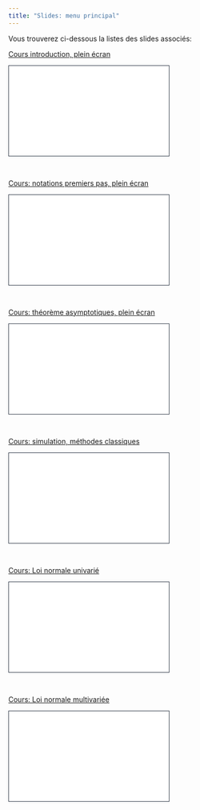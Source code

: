 ```yaml
---
title: "Slides: menu principal"
---
```


Vous trouverez ci-dessous la listes des slides associés:

[Cours introduction, plein écran](../Slides/slides_intro.qmd)

```{=html}
<iframe class="slide-deck" src="
../Slides/slides_intro.html" height="180" width="320" style="border: 1px solid #2e3846;"></iframe>
```

<br>


[Cours: notations premiers pas, plein écran](../Slides/slides_notations_premiers_pas.qmd)

```{=html}
<iframe class="slide-deck" src="
../Slides/slides_notations_premiers_pas.html" height="180" width="320" style="border: 1px solid #2e3846;"></iframe>
```

<br>


[Cours: théorème asymptotiques, plein écran](../Slides/slides_th_asymptotique.qmd)

```{=html}
<iframe class="slide-deck" src="
../Slides/slides_th_asymptotique.html" height="180" width="320" style="border: 1px solid #2e3846;"></iframe>
```

<br>


[Cours: simulation, méthodes classiques](../Slides/slides_simulation.qmd)

```{=html}
<iframe class="slide-deck" src="
../Slides/slides_simulation.html" height="180" width="320" style="border: 1px solid #2e3846;"></iframe>
```


<br>

[Cours: Loi normale univarié](../Slides/slides_loi_normale1D.qmd)

```{=html}
<iframe class="slide-deck" src="
../Slides/slides_loi_normale1D.html" height="180" width="320" style="border: 1px solid #2e3846;"></iframe>
```


<br>

[Cours: Loi normale multivariée](../Slides/slides_loi_normale_multi.qmd.qmd)

```{=html}
<iframe class="slide-deck" src="
../Slides/slides_loi_normale_multi.html" height="180" width="320" style="border: 1px solid #2e3846;"></iframe>
```
